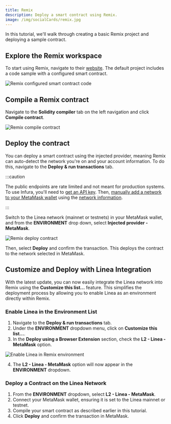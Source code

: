 ```yaml
---
title: Remix
description: Deploy a smart contract using Remix.
image: /img/socialCards/remix.jpg
---
```



In this tutorial, we'll walk through creating a basic Remix project and deploying a sample contract.

## Explore the Remix workspace

To start using Remix, navigate to their [website](https://remix.ethereum.org/). The default project includes a
code sample with a configured smart contract.

<div class="center-container">
  <div class="img-large">
    <img
      src="/img/get_started/how_to/deploy_smart_contract/remix/Linea_deploy_smart_contract_Remix_1.png"
      alt="Remix configured smart contract code"
    />
  </div>
</div>

## Compile a Remix contract

Navigate to the **Solidity compiler** tab on the left navigation and click **Compile contract**.

<div class="center-container">
  <div class="img-large">
    <img
      src="/img/get_started/how_to/deploy_smart_contract/remix/Linea_deploy_smart_contract_Remix_2.png"
      alt="Remix compile contract"
    />
  </div>
</div>

## Deploy the contract

You can deploy a smart contract using the injected provider, meaning Remix can auto-detect the network you're
on and your account information. To do this, navigate to the **Deploy & run transactions** tab.

:::caution

The public endpoints are rate limited and not meant for production systems. To use Infura, you'll need to
[get an API key](https://docs.infura.io/api/getting-started).
Then, [manually add a network to your MetaMask wallet](https://support.metamask.io/hc/en-us/articles/360043227612-How-to-add-a-custom-network-RPC#h_01G63GGJ83DGDRCS2ZWXM37CV5) using the
[network information](../../build/network-info.mdx).

:::

Switch to the Linea network (mainnet or testnets) in your MetaMask wallet, and from the **ENVIRONMENT** drop down, select
**Injected provider - MetaMask**.

<div class="center-container">
  <div class="img-large">
    <img
      src="/img/get_started/how_to/deploy_smart_contract/remix/Linea_deploy_smart_contract_Remix_3.png"
      alt="Remix deploy contract"
    />
  </div>
</div>

Then, select **Deploy** and confirm the transaction. This deploys the contract to the network selected in MetaMask.

## Customize and Deploy with Linea Integration

With the latest update, you can now easily integrate the Linea network into Remix using the **Customize this list...** feature. This simplifies the deployment process by allowing you to enable Linea as an environment directly within Remix.

### Enable Linea in the Environment List

1. Navigate to the **Deploy & run transactions** tab.
2. Under the **ENVIRONMENT** dropdown menu, click on **Customize this list...**.
3. In the **Deploy using a Browser Extension** section, check the **L2 - Linea - MetaMask** option.

<div class="center-container">
  <div class="img-large">
    <img
      src="/img/get_started/how_to/deploy_smart_contract/remix/Linea_deploy_smart_contract_Remix_4.png"
      alt="Enable Linea in Remix environment"
    />
  </div>
</div>

4. The **L2 - Linea - MetaMask** option will now appear in the **ENVIRONMENT** dropdown.

### Deploy a Contract on the Linea Network

1. From the **ENVIRONMENT** dropdown, select **L2 - Linea - MetaMask**.
2. Connect your MetaMask wallet, ensuring it is set to the Linea mainnet or testnet.
3. Compile your smart contract as described earlier in this tutorial.
4. Click **Deploy** and confirm the transaction in MetaMask.
